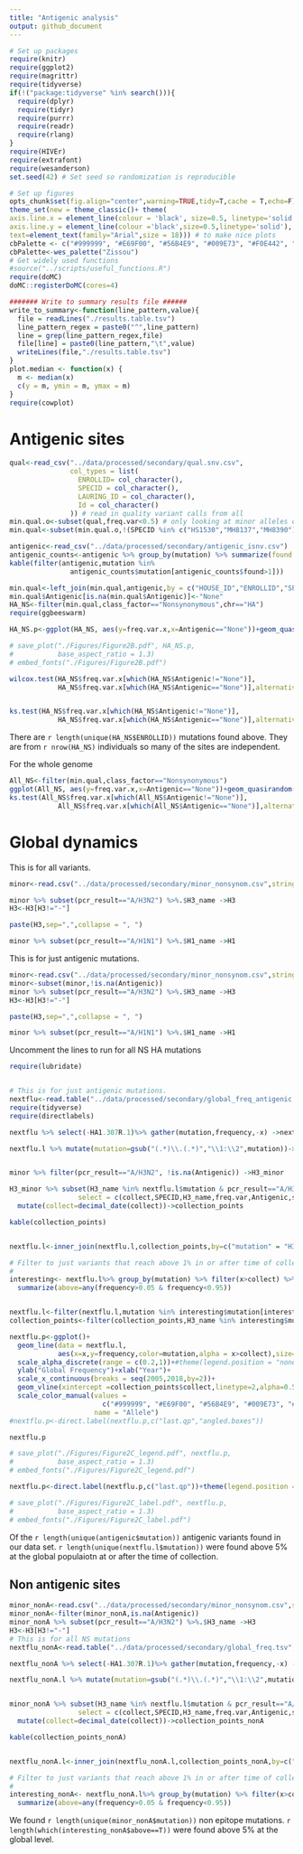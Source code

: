 ```yaml
---
title: "Antigenic analysis"
output: github_document
---
```

```r

# Set up packages
require(knitr)
require(ggplot2)
require(magrittr)
require(tidyverse)
if(!("package:tidyverse" %in% search())){
  require(dplyr)
  require(tidyr)
  require(purrr)
  require(readr)
  require(rlang)
}
require(HIVEr)
require(extrafont)
require(wesanderson)
set.seed(42) # Set seed so randomization is reproducible

# Set up figures
opts_chunk$set(fig.align="center",warning=TRUE,tidy=T,cache = T,echo=F)
theme_set(new = theme_classic()+ theme(
axis.line.x = element_line(colour = 'black', size=0.5, linetype='solid'),
axis.line.y = element_line(colour ='black',size=0.5,linetype='solid'),
text=element_text(family="Arial",size = 18))) # to make nice plots
cbPalette <- c("#999999", "#E69F00", "#56B4E9", "#009E73", "#F0E442", "#0072B2", "#D55E00", "#CC79A7")
cbPalette<-wes_palette("Zissou")
# Get widely used functions
#source("../scripts/useful_functions.R")
require(doMC)
doMC::registerDoMC(cores=4)

####### Write to summary results file ######
write_to_summary<-function(line_pattern,value){
  file = readLines("./results.table.tsv")
  line_pattern_regex = paste0("^",line_pattern)
  line = grep(line_pattern_regex,file)
  file[line] = paste0(line_pattern,"\t",value)
  writeLines(file,"./results.table.tsv")
}
plot.median <- function(x) {
  m <- median(x)
  c(y = m, ymin = m, ymax = m)
}
require(cowplot)
```


# Antigenic sites

```r
qual<-read_csv("../data/processed/secondary/qual.snv.csv",
               col_types = list(
                 ENROLLID= col_character(),
                 SPECID = col_character(),
                 LAURING_ID = col_character(),
                 Id = col_character()
               )) # read in quality variant calls from all 
min.qual.o<-subset(qual,freq.var<0.5) # only looking at minor alleles original - includes all samples
min.qual<-subset(min.qual.o,!(SPECID %in% c("HS1530","MH8137","MH8390"))) # remove mixed infections


```


```r
antigenic<-read_csv("../data/processed/secondary/antigenic_isnv.csv")
antigenic_counts<-antigenic %>% group_by(mutation) %>% summarize(found = length(mutation))
kable(filter(antigenic,mutation %in% 
               antigenic_counts$mutation[antigenic_counts$found>1]))

min.qual<-left_join(min.qual,antigenic,by = c("HOUSE_ID","ENROLLID","SPECID","mutation","pcr_result","vaccination_status","DPI","Ref_AA","Var_AA"))
min.qual$Antigenic[is.na(min.qual$Antigenic)]<-"None"
HA_NS<-filter(min.qual,class_factor=="Nonsynonymous",chr=="HA")
require(ggbeeswarm)

HA_NS.p<-ggplot(HA_NS, aes(y=freq.var.x,x=Antigenic=="None"))+geom_quasirandom(varwidth = TRUE)+stat_summary(fun.data="plot.median", geom="errorbar", colour="red", width=0.55, size=0.5)+ylab("iSNV frequency")+xlab(label = "")+scale_x_discrete(labels = c("Antigenic site","Nonantigenic site"))+scale_y_continuous(limits=c(0,0.5))

# save_plot("./Figures/Figure2B.pdf", HA_NS.p,
#           base_aspect_ratio = 1.3)
# embed_fonts("./Figures/Figure2B.pdf")

wilcox.test(HA_NS$freq.var.x[which(HA_NS$Antigenic!="None")],
            HA_NS$freq.var.x[which(HA_NS$Antigenic=="None")],alternative = "greater")


ks.test(HA_NS$freq.var.x[which(HA_NS$Antigenic!="None")],
            HA_NS$freq.var.x[which(HA_NS$Antigenic=="None")],alternative = "greater")
```
There are `r length(unique(HA_NS$ENROLLID))` mutations found above. They are from `r nrow(HA_NS)` individuals so many of the sites are independent.

For the whole genome

```r
All_NS<-filter(min.qual,class_factor=="Nonsynonymous")
ggplot(All_NS, aes(y=freq.var.x,x=Antigenic=="None"))+geom_quasirandom()+stat_summary(fun.data="plot.median", geom="errorbar", colour="red", width=0.55, size=0.5)+ylab("iSNV frequency")+xlab(label = "")+scale_x_discrete(labels = c("Antigeic site","NonAntigenic site"))
ks.test(All_NS$freq.var.x[which(All_NS$Antigenic!="None")],
            All_NS$freq.var.x[which(All_NS$Antigenic=="None")],alternative = "greater")
```




# Global dynamics 

This is for all variants.
```r
minor<-read.csv("../data/processed/secondary/minor_nonsynom.csv",stringsAsFactors = F,colClasses = c('onset'='Date','collect'='Date'))

minor %>% subset(pcr_result=="A/H3N2") %>%.$H3_name ->H3
H3<-H3[H3!="-"]

paste(H3,sep=",",collapse = ", ")

minor %>% subset(pcr_result=="A/H1N1") %>%.$H1_name ->H1

```
This is for just antigenic mutations.

```r
minor<-read.csv("../data/processed/secondary/minor_nonsynom.csv",stringsAsFactors = F,colClasses = c('onset'='Date','collect'='Date'))
minor<-subset(minor,!is.na(Antigenic))
minor %>% subset(pcr_result=="A/H3N2") %>%.$H3_name ->H3
H3<-H3[H3!="-"]

paste(H3,sep=",",collapse = ", ")

minor %>% subset(pcr_result=="A/H1N1") %>%.$H1_name ->H1

```


Uncomment the lines to run for all NS HA mutations
```r
require(lubridate)


# This is for just antigenic mutations.
nextflu<-read.table("../data/processed/secondary/global_freq_antigenic.tsv",header = T)
require(tidyverse)
require(directlabels)

nextflu %>% select(-HA1.307R.1)%>% gather(mutation,frequency,-x) ->nextflu.l # We found this one twice.

nextflu.l %>% mutate(mutation=gsub("(.*)\\.(.*)","\\1:\\2",mutation))->nextflu.l


minor %>% filter(pcr_result=="A/H3N2", !is.na(Antigenic)) ->H3_minor

H3_minor %>% subset(H3_name %in% nextflu.l$mutation & pcr_result=="A/H3N2",
                 select = c(collect,SPECID,H3_name,freq.var,Antigenic,season)) %>%
  mutate(collect=decimal_date(collect))->collection_points

kable(collection_points)


nextflu.l<-inner_join(nextflu.l,collection_points,by=c("mutation" = "H3_name"))

# Filter to just variants that reach above 1% in or after time of collection
# 
interesting<- nextflu.l%>% group_by(mutation) %>% filter(x>collect) %>%
  summarize(above=any(frequency>0.05 & frequency<0.95))


nextflu.l<-filter(nextflu.l,mutation %in% interesting$mutation[interesting$above==T])
collection_points<-filter(collection_points,H3_name %in% interesting$mutation[interesting$above==T])

nextflu.p<-ggplot()+
  geom_line(data = nextflu.l,
            aes(x=x,y=frequency,color=mutation,alpha = x>collect),size=1.2)+
  scale_alpha_discrete(range = c(0.2,1))+#theme(legend.position = "none")+
  ylab("Global Frequency")+xlab("Year")+
  scale_x_continuous(breaks = seq(2005,2018,by=2))+
  geom_vline(xintercept =collection_points$collect,linetype=2,alpha=0.5)+
  scale_color_manual(values =
                       c("#999999", "#E69F00", "#56B4E9", "#009E73", "#F0E442", "#0072B2", "#D55E00", "#CC79A7"),
                     name = "Allele")
#nextflu.p<-direct.label(nextflu.p,c("last.qp","angled.boxes"))

nextflu.p

# save_plot("./Figures/Figure2C_legend.pdf", nextflu.p,
#           base_aspect_ratio = 1.3)
# embed_fonts("./Figures/Figure2C_legend.pdf")

nextflu.p<-direct.label(nextflu.p,c("last.qp"))+theme(legend.position = "none")

# save_plot("./Figures/Figure2C_label.pdf", nextflu.p,
#           base_aspect_ratio = 1.3)
# embed_fonts("./Figures/Figure2C_label.pdf")

```

Of the `r length(unique(antigenic$mutation))` antigenic variants found in our data set. `r length(unique(nextflu.l$mutation))` were found above 5% at the global populaiotn at or after the time of collection. 

## Non antigenic sites

```r
minor_nonA<-read.csv("../data/processed/secondary/minor_nonsynom.csv",stringsAsFactors = F,colClasses = c('onset'='Date','collect'='Date'))
minor_nonA<-filter(minor_nonA,is.na(Antigenic))
minor_nonA %>% subset(pcr_result=="A/H3N2") %>%.$H3_name ->H3
H3<-H3[H3!="-"]
# This is for all NS mutations
nextflu_nonA<-read.table("../data/processed/secondary/global_freq.tsv",header = T)

nextflu_nonA %>% select(-HA1.307R.1)%>% gather(mutation,frequency,-x) ->nextflu_nonA.l # We found this one twice.

nextflu_nonA.l %>% mutate(mutation=gsub("(.*)\\.(.*)","\\1:\\2",mutation))->nextflu_nonA.l


minor_nonA %>% subset(H3_name %in% nextflu.l$mutation & pcr_result=="A/H3N2",
                 select = c(collect,SPECID,H3_name,freq.var,Antigenic,season)) %>%
  mutate(collect=decimal_date(collect))->collection_points_nonA

kable(collection_points_nonA)


nextflu_nonA.l<-inner_join(nextflu_nonA.l,collection_points_nonA,by=c("mutation" = "H3_name"))

# Filter to just variants that reach above 1% in or after time of collection
# 
interesting_nonA<- nextflu_nonA.l%>% group_by(mutation) %>% filter(x>collect) %>%
  summarize(above=any(frequency>0.05 & frequency<0.95))
```

We found `r length(unique(minor_nonA$mutation))` non epitope mutations. `r length(which(interesting_nonA$above==T))` were found above 5% at the global level.